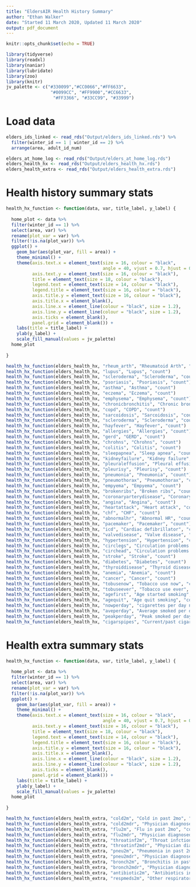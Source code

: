 ```yaml
---
title: "EldersAIR Health History Summary"
author: "Ethan Walker"
date: "Started 11 March 2020, Updated 11 March 2020"
output: pdf_document
---
```


```r
knitr::opts_chunk$set(echo = TRUE)
```

```r
library(tidyverse)
library(readxl)
library(naniar)
library(lubridate)
library(zoo)
library(knitr)
jv_palette <- c("#330099","#CC0066","#FF6633", 
                 "#0099CC", "#FF9900","#CC6633",
                  "#FF3366", "#33CC99", "#33999")
```

# Load data
```r
elders_ids_linked <- read_rds("Output/elders_ids_linked.rds") %>% 
  filter(winter_id == 1 | winter_id == 2) %>% 
  arrange(area, adult_id_num)

elders_at_home_log <- read_rds("Output/elders_at_home_log.rds")
elders_health_hx <- read_rds("Output/elders_health_hx.rds")
elders_health_extra <- read_rds("Output/elders_health_extra.rds")
```

# Health history summary stats 
```r
health_hx_function <- function(data, var, title_label, y_label) {
  
  home_plot <- data %>% 
  filter(winter_id == 1) %>% 
  select(area, var) %>% 
  rename(plot_var = var) %>% 
  filter(!is.na(plot_var)) %>% 
  ggplot() +
    geom_bar(aes(plot_var, fill = area)) +
    theme_minimal() +
    theme(axis.text.x = element_text(size = 16, colour = "black", 
                                     angle = 40, vjust = 0.7, hjust = 0.7),
          axis.text.y = element_text(size = 16, colour = "black"),
          title = element_text(size = 18, colour = "black"),
          legend.text = element_text(size = 14, colour = "black"),
          legend.title = element_text(size = 16, colour = "black"),
          axis.title.y = element_text(size = 16, colour = "black"),
          axis.title.x = element_blank(),
          axis.line.x = element_line(colour = "black", size = 1.2), 
          axis.line.y = element_line(colour = "black", size = 1.2), 
          axis.ticks = element_blank(),
          panel.grid = element_blank()) +
    labs(title = title_label) +
    ylab(y_label) +
    scale_fill_manual(values = jv_palette)
  home_plot
  
}

health_hx_function(elders_health_hx, "rheum_arth", "Rheumatoid Arth", "count")
health_hx_function(elders_health_hx, "lupus", "Lupus", "count")
health_hx_function(elders_health_hx, "scleroderma", "Scleroderma", "count")
health_hx_function(elders_health_hx, "psoriasis", "Psoriasis", "count")
health_hx_function(elders_health_hx, "asthma", "Asthma", "count")
health_hx_function(elders_health_hx, "eczema", "Eczema", "count")
health_hx_function(elders_health_hx, "emphysema", "Emphysema", "count")
health_hx_function(elders_health_hx, "chronicbronchitis", "Chronic bronchitis", "count")
health_hx_function(elders_health_hx, "copd", "COPD", "count")
health_hx_function(elders_health_hx, "sarcoidosis", "Sarcoidosis", "count")
health_hx_function(elders_health_hx, "scleroderma", "Scleroderma", "count")
health_hx_function(elders_health_hx, "hayfever", "Hayfever", "count")
health_hx_function(elders_health_hx, "allergies", "Allergies", "count")
health_hx_function(elders_health_hx, "gerd", "GERD", "count")
health_hx_function(elders_health_hx, "chrohns", "Chrohns", "count")
health_hx_function(elders_health_hx, "colitis", "Colitis", "count")
health_hx_function(elders_health_hx, "sleepapnea", "Sleep apnea", "count")
health_hx_function(elders_health_hx, "kidneyfailure", "Kidney failure", "count")
health_hx_function(elders_health_hx, "pleuraleffusion", "Pleural effusion", "count")
health_hx_function(elders_health_hx, "pleurisy", "Pleurisy", "count")
health_hx_function(elders_health_hx, "pneumonia", "Pneumonia", "count")
health_hx_function(elders_health_hx, "pneumothorax", "Pneumothorax", "count")
health_hx_function(elders_health_hx, "empyema", "Empyema", "count")
health_hx_function(elders_health_hx, "brokenribs", "Broken ribs", "count")
health_hx_function(elders_health_hx, "coronaryarterydisease", "Coronary artery disease", "count")
health_hx_function(elders_health_hx, "angina", "Angina", "count")
health_hx_function(elders_health_hx, "heartattack", "Heart attack", "count")
health_hx_function(elders_health_hx, "chf", "CHF", "count")
health_hx_function(elders_health_hx, "abnormalhr", "Abnormal HR", "count")
health_hx_function(elders_health_hx, "pacemaker", "Pacemaker", "count")
health_hx_function(elders_health_hx, "icd", "Cardiac defibrillator", "count")
health_hx_function(elders_health_hx, "valvedisease", "Valve disease", "count")
health_hx_function(elders_health_hx, "hypertension", "Hypertension", "count")
health_hx_function(elders_health_hx, "circlegs", "Circulation problems in legs", "count")
health_hx_function(elders_health_hx, "circhead", "Circulation problems in head/neck", "count")
health_hx_function(elders_health_hx, "stroke", "Stroke", "count")
health_hx_function(elders_health_hx, "diabetes", "Diabetes", "count")
health_hx_function(elders_health_hx, "thyroiddisease", "Thyroid disease", "count")
health_hx_function(elders_health_hx, "anemia", "Anemia", "count")
health_hx_function(elders_health_hx, "cancer", "Cancer", "count")
health_hx_function(elders_health_hx, "tobusenow", "Tobacco use now", "count")
health_hx_function(elders_health_hx, "tobuseever", "Tobacco use ever", "count")
health_hx_function(elders_health_hx, "agefirst", "Age started smoking", "count")
health_hx_function(elders_health_hx, "agequit", "Age quit smoking", "count")
health_hx_function(elders_health_hx, "nowperday", "cigarettes per day now", "count")
health_hx_function(elders_health_hx, "aveperday", "Average smoked per day", "count")
health_hx_function(elders_health_hx, "peakperday", "Peak smoked per day", "count")
health_hx_function(elders_health_hx, "cigarspipes", "Current/past cigar/pipe use", "count")
```


# Health extra summary stats 
```r
health_hx_function <- function(data, var, title_label, y_label) {
  
  home_plot <- data %>% 
  filter(winter_id == 1) %>% 
  select(area, var) %>% 
  rename(plot_var = var) %>% 
  filter(!is.na(plot_var)) %>% 
  ggplot() +
    geom_bar(aes(plot_var, fill = area)) +
    theme_minimal() +
    theme(axis.text.x = element_text(size = 16, colour = "black", 
                                     angle = 40, vjust = 0.7, hjust = 0.7),
          axis.text.y = element_text(size = 16, colour = "black"),
          title = element_text(size = 18, colour = "black"),
          legend.text = element_text(size = 14, colour = "black"),
          legend.title = element_text(size = 16, colour = "black"),
          axis.title.y = element_text(size = 16, colour = "black"),
          axis.title.x = element_blank(),
          axis.line.x = element_line(colour = "black", size = 1.2), 
          axis.line.y = element_line(colour = "black", size = 1.2), 
          axis.ticks = element_blank(),
          panel.grid = element_blank()) +
    labs(title = title_label) +
    ylab(y_label) +
    scale_fill_manual(values = jv_palette)
  home_plot
  
}

health_hx_function(elders_health_extra, "cold2m", "Cold in past 2mo", "count")
health_hx_function(elders_health_extra, "cold2mdr", "Physician diagnosed cold", "count")
health_hx_function(elders_health_extra, "flu2m", "Flu in past 2mo", "count")
health_hx_function(elders_health_extra, "flu2mdr", "Physician diagnosed flu", "count")
health_hx_function(elders_health_extra, "throatinf2m", "Throat infction in past 2mo", "count")
health_hx_function(elders_health_extra, "throatinf2mdr", "Physician diagnosed throat infection", "count")
health_hx_function(elders_health_extra, "pneu2m", "Pneumonia in past 2mo", "count")
health_hx_function(elders_health_extra, "pneu2mdr", "Physician diagnosed pneumonia", "count")
health_hx_function(elders_health_extra, "bronch2m", "Bronchitis in past 2mo", "count")
health_hx_function(elders_health_extra, "bronch2mdr", "Physician diagnosed bronchitis", "count")
health_hx_function(elders_health_extra, "antibiotic2m", "Antibiotics in past 2mo", "count")
health_hx_function(elders_health_extra, "respmeds2m", "Other respiratory meds in past 2mo", "count")
```